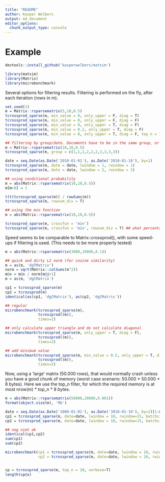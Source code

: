 ```yaml
---
title: "README"
author: Kasper Welbers
output: md_document
editor_options: 
  chunk_output_type: console
---
```


Example
============

```r
devtools::install_github('kasperwelbers/matsim')
```

```r
library(matsim)
library(Matrix)
library(microbenchmark)
```

Several options for filtering results. Filtering is performed on the fly, after each iteration (rows in m).

```r
set.seed(1)
m = Matrix::rsparsematrix(5,10,0.5)
tcrossprod_sparse(m, min_value = 0, only_upper = F, diag = T)
tcrossprod_sparse(m, min_value = 0, only_upper = F, diag = F)
tcrossprod_sparse(m, min_value = 0, only_upper = T, diag = F)
tcrossprod_sparse(m, min_value = 0.2, only_upper = T, diag = F)
tcrossprod_sparse(m, min_value = 0, only_upper = T, diag = F, top_n = 1)

## filtering by group/date. Documents have to be in the same group, or within the given date range
m = Matrix::rsparsematrix(10,10,0.5)
tcrossprod_sparse(m, group = c(1,1,1,2,2,2,3,3,3,3))

date = seq.Date(as.Date('2010-01-01'), as.Date('2010-01-10'), by=1)
tcrossprod_sparse(m, date = date, lwindow = 1, rwindow = 1)
tcrossprod_sparse(m, date = date, lwindow = 2, rwindow = 2)

## using conditional probability
m = abs(Matrix::rsparsematrix(10,10,0.5))
m[m>0] = 1

t(t(tcrossprod_sparse(m)) / rowSums(m))
tcrossprod_sparse(m, rowsum_div = T)

## using the min function
m = abs(Matrix::rsparsematrix(10,10,0.5))

tcrossprod_sparse(m, crossfun = 'min')
tcrossprod_sparse(m, crossfun = 'min', rowsum_div = T) ## what percentage of 
```

Speed seems to be comparable to Matrix::crossprod(), with some speed-ups if filtering is used.
(This needs to be more properly tested)

```r
m = abs(Matrix::rsparsematrix(3000,10000,0.1))

## quick and dirty L2 norm (for cosine similarity)
m = as(m, 'dgTMatrix')
norm = sqrt(Matrix::colSums(m^2))
m@x = m@x / norm[m@j+1]
m = as(m, 'dgCMatrix')

cp1 = tcrossprod_sparse(m)
cp2 = tcrossprod(m)
identical(as(cp1, 'dgCMatrix'), as(cp2, 'dgCMatrix'))

## regular
microbenchmark(tcrossprod_sparse(m),
               tcrossprod((m)),
               times=2)

## only calculate upper triangle and do not calculate diagonal
microbenchmark(tcrossprod_sparse(m, only_upper = T, diag = F),
               tcrossprod((m)),
               times=2)

## add minimum value
microbenchmark(tcrossprod_sparse(m, min_value = 0.5, only_upper = T, diag = F),
               tcrossprod((m)),
               times=2)
```

Now, using a 'large' matrix (50.000 rows), that would normally crash unless you have a good chunk of memory (worst case scenario: 50.000 * 50.000 * 8 bytes). Here we use the top_n filter, for which the required memory is at most nrow(m) * top_n * 8 bytes.

```r
m = abs(Matrix::rsparsematrix(50000,20000,0.001))
format(object.size(m), 'Mb')

date = seq.Date(as.Date('1000-01-01'), as.Date('3010-01-10'), by=2)[1:nrow(m)]
cp1 = tcrossprod_sparse(m, date=date, lwindow = 10, rwindow=15, batchsize=10000, verbose=T)
cp2 = tcrossprod_sparse(m, date=date, lwindow = 10, rwindow=15, batchsize=50000, verbose=T)

## nog niet ok
identical(cp1,cp2)
sum(cp1)
sum(cp2)

microbenchmark(cp1 = tcrossprod_sparse(m, date=date, lwindow = 10, rwindow=10, verbose=T, batchsize=1000),
               cp2 = tcrossprod_sparse(m, date=date, lwindow = 10, rwindow=10, verbose=T, batchsize=100000), times=1)


cp = tcrossprod_sparse(m, top_n = 10, verbose=T)
length(cp@x)
```

